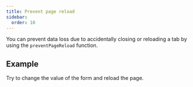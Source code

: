 ```yaml
---
title: Prevent page reload
sidebar:
  order: 10
---
```





You can prevent data loss due to accidentally closing or reloading a tab by using
the `preventPageReload` function.

## Example

Try to change the value of the form and reload the page.

<Code code={formCode} lang="svelte" />

<FormCard>
  <Form client:only="svelte" />
</FormCard>

